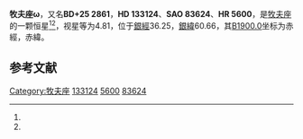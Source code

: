 {{Starbox begin
| name = 牧夫座ω
}}
{{Starbox observe
| epoch = [[J2000.0|J2000.0]]
| constell = [[牧夫座|牧夫座]]<ref name=SIMBAD>{{cite web
 | url=http://simbad.u-strasbg.fr/simbad/sim-id?Ident=HR+5600
 | title=Pulsating variable Star
 | publisher=Centre de Données astronomiques de Strasbourg
 | work=SIMBAD
 | accessdate=2012-07-13
 | archive-date=2016-03-18
 | archive-url=https://web.archive.org/web/20160318095553/http://simbad.u-strasbg.fr/simbad/sim-id?Ident=HR+5600
 | dead-url=no
 }}</ref><ref name=DATA>{{cite web
 | url=http://vizier.u-strasbg.fr/viz-bin/VizieR-5?-out.add=.&-source=5050&-corr=PK=HR&-out.max=9999&HR=5600
 | title=VizieR Detailed Page
 | accessdate=2012-07-13
 | archive-date=2016-03-05
 | archive-url=https://web.archive.org/web/20160305004647/http://vizier.u-strasbg.fr/viz-bin/VizieR-5?-out.add=.&-source=5050&-corr=PK=HR&-out.max=9999&HR=5600
 | dead-url=no
 }}</ref>
| 星官 = 
| ra = {{RA|15|2|6.5}}<ref name=SIMBAD /><ref name=DATA />
| dec = {{DEC|+25|0|29}}<ref name=SIMBAD /><ref name=DATA />
| appmag_v = 4.81<ref name=SIMBAD /><ref name=DATA />
}}
{{Starbox character
| class = K4-IIIabCa0.5<ref name=SIMBAD /><ref name=DATA />
| b-v = 1.5<ref name=SIMBAD /><ref name=DATA />
| u-b = 1.83<ref name=SIMBAD /><ref name=DATA />
| r-i = 0.79<ref name=SIMBAD /><ref name=DATA />
| variable = 
}}
{{Starbox astrometry
| radial_v = 1.83
| prop_mo_ra = 14
| parallax = 0.025
| p_error = 
}}
{{Starbox catalog
| names =BD+25 2861，[[SAO星表|SAO]] 83624，[[HD星表|HD]] 133124，[[HR星表|HR]] 5600}}
{{Starbox reference |Simbad=HR+5600}}
{{Starbox end}}

'''牧夫座ω'''，又名'''BD+25 2861'''，'''HD 133124'''、'''SAO 83624'''、'''HR 5600'''，是[[牧夫座|牧夫座]]的一颗恒星<ref name=SIMBAD /><ref name=DATA />，视星等为4.81，位于[[銀道座標系|銀經]]36.25，[[銀道座標系|銀緯]]60.66，其[[B1900.0|B1900.0]]坐标为赤經{{RA|14|57|43.6}}，赤緯{{DEC|+25|60.66|12}}。

== 参考文献 ==
{{reflist}}

{{star-stub}}

{{牧夫座恒星}}
{{星官|梗河|3|5}}
[[Category:牧夫座|Category:牧夫座]]
[[Category:HD和HDE天體|133124]]
[[Category:HR天體|5600]]
[[Category:SAO天體|83624]]